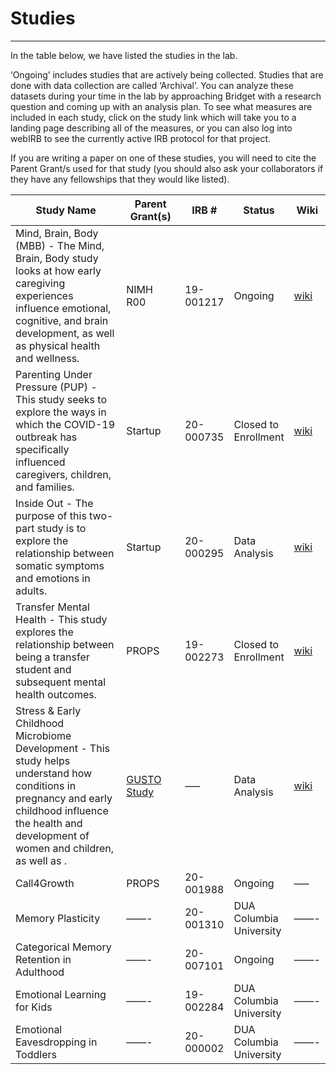 # Studies 

----------

In the table below, we have listed the studies in the lab. 

‘Ongoing’ includes studies that are actively being collected. Studies that are done with data collection are called ‘Archival’. You can analyze these datasets during your time in the lab by approaching Bridget with a research question and coming up with an analysis plan. To see what measures are included in each study, click on the study link which will take you to a landing page describing all of the measures, or you can also log into webIRB to see the currently active IRB protocol for that project. 

If you are writing a paper on one of these studies, you will need to cite the Parent Grant/s used for that study (you should also ask your collaborators if they have any fellowships that they would like listed).

| Study Name                      | Parent Grant(s) | IRB #     | Status  | Wiki |
| ------------------------------- | --------------- | --------- | ------- | ------- |
| Mind, Brain, Body (MBB) - The Mind, Brain, Body study looks at how early caregiving experiences influence emotional, cognitive, and brain development, as well as physical health and wellness.| NIMH R00        | 19-001217 | Ongoing | [wiki](https://bablab.github.io/wiki_mind_brain_body/) |
| Parenting Under Pressure (PUP) - This study seeks to explore the ways in which the COVID-19 outbreak has specifically influenced caregivers, children, and families.| Startup | 20-000735  | Closed to Enrollment | [wiki](https://bablab.github.io/wiki_parenting_under_pressure/) |
| Inside Out - The purpose of this two-part study is to explore the relationship between somatic symptoms and emotions in adults.  | Startup         | 20-000295 | Data Analysis | [wiki](https://bablab.github.io/wiki_inside_out/) |
| Transfer Mental Health  - This study explores the relationship between being a transfer student and subsequent mental health outcomes.| PROPS           | 19-002273 | Closed to Enrollment | [wiki](https://bablab.github.io/wiki_transfer_mental_health/) | 
| Stress & Early Childhood Microbiome Development - This study helps understand how conditions in pregnancy and early childhood influence the health and development of women and children, as well as .  | [GUSTO Study](http://www.gusto.sg/) |-----| Data Analysis | [wiki](https://bablab.github.io/wiki_gusto/)
| Call4Growth | PROPS           | 20-001988 | Ongoing | -----|
| Memory Plasticity  | -------           | 20-001310 | DUA Columbia University |------- |
| Categorical Memory Retention in Adulthood  | -------           | 20-007101 | Ongoing |------- |
| Emotional Learning for Kids  | -------           | 19-002284  | DUA Columbia University |------- |
| Emotional Eavesdropping in Toddlers  | -------           | 20-000002 | DUA Columbia University |------- |
